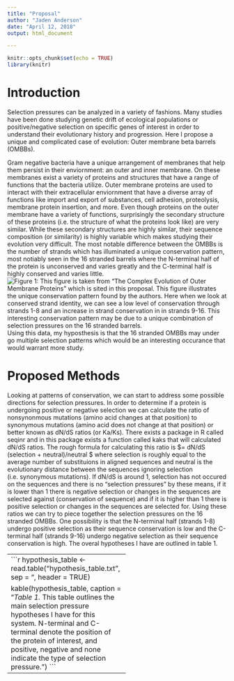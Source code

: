 ```yaml
---
title: "Proposal"
author: "Jaden Anderson"
date: "April 12, 2018"
output: html_document

---
```


```r
knitr::opts_chunk$set(echo = TRUE)
library(knitr)
```

# Introduction

Selection pressures can be analyzed in a variety of fashions. Many studies have been done studying genetic drift of ecological populations or positive/negative selection on specific genes of interest in order to understand their evolutionary history and progression. Here I propose a unique and complicated case of evolution: Outer membrane beta barrels (OMBBs). 

Gram negative bacteria have a unique arrangement of membranes that help them persist in their enviornment: an outer and inner membrane. On these membranes exist a variety of proteins and structures that have a range of functions that the bacteria utilize. Outer membrane proteins are used to interact with their extracellular enviornment that have a diverse array of functions like import and export of substances, cell adhesion, proteolysis, membrane protein insertion, and more. Even though proteins on the outer membrane have a variety of functions, surprisingly the secondary structure of these proteins (i.e. the structure of what the proteins look like) are very similar. While these secondary structures are highly similar, their sequence composition (or similarity) is highly variable which makes studying their evolution very difficult. The most notable difference between the OMBBs is the number of strands which has illuminated a unique conservation pattern, most notiably seen in the 16 stranded barrels where the N-terminal half of the protein is unconserved and varies greatly and the C-terminal half is highly conserved and varies little.![_Figure 1:_ This figure is taken from "The Complex Evolution of Outer Membrane Proteins" which is sited in this proposal. This figure illustrates the unique conservation pattern found by the authors. Here when we look at conserved strand identity, we can see a low level of conservation through strands 1-8 and an increase in strand conservation in in strands 9-16. This interesting conservation pattern may be due to a unique combination of selection pressures on the 16 stranded barrels.](c_term_conservation.png) Using this data, my hyposthesis is that the 16 stranded OMBBs may under go multiple selection patterns which would be an interesting occurance that would warrant more study. 

# Proposed Methods
Looking at patterns of conservation, we can start to address some possible directions for selection pressures. In order to determine if a protein is undergoing positive or negative selection we can calculate the ratio of nonsynonmous mutations (amino acid changes at that position) to synonymous mutations (amino acid does not change at that position) or better known as dN/dS ratios (or Ka/Ks). There exists a package in R called seqinr and in this package exists a function called kaks that will calculated dN/dS ratios. The rough formula for calculating this ratio is $\omega = dN/dS \approx (selection + neutral)/neutral $ where selection is roughly equal to the average number of substituions in aligned sequences and neutral is the evolutionary distance between the sequences ignoring selection (i.e. synonymous mutations). If dN/dS is around 1, selection has not occured on the sequences and there is no "selection pressures" by these means, if it is lower than 1 there is negative selection or changes in the sequences are selected against (conservation of sequence) and if it is higher than 1 there is positive selection or changes in the sequences are selected for. Using these ratios we can try to piece together the selection pressures on the 16 stranded OMBBs. One possibility is that the N-terminal half (strands 1-8) undergo positive selection as their sequence conservation is low and the C-terminal half (strands 9-16) undergo negative selection as their sequence conservation is high. The overal hypotheses I have are outlined in table 1.

--------------------------------------
```r

hypothesis_table <- read.table("hypothesis_table.txt", sep = "\t", header = TRUE)

kable(hypothesis_table, caption = "_Table 1._ This table outlines the main selection pressure hypotheses I have for this system. N-terminal and C-terminal denote the position of the protein of interest, and positive, negative and none indicate the type of selection pressure. ")
```
--------------------------------------